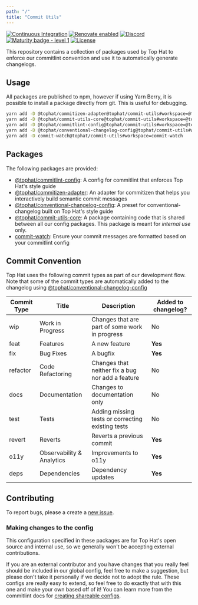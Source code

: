 ```yaml
---
path: "/"
title: "Commit Utils"
---
```



[![Continuous Integration](https://github.com/tophat/commit-utils/actions/workflows/pull-request.yml/badge.svg)](https://github.com/tophat/commit-utils/actions/workflows/pull-request.yml)
[![Renovate enabled](https://img.shields.io/badge/renovate-enabled-brightgreen.svg)](https://renovatebot.com/)
[![Discord](https://img.shields.io/discord/809577721751142410)](https://discord.gg/YhK3GFcZrk)
[![Maturity badge - level 1](https://img.shields.io/badge/Maturity-Level%201%20--%20New%20Project-yellow.svg)](https://github.com/tophat/getting-started/blob/main/scorecard.md)
[![License](https://img.shields.io/badge/License-Apache%202.0-blue.svg)](https://opensource.org/licenses/Apache-2.0)


This repository contains a collection of packages used by Top Hat to enforce our commitlint convention and use it to automatically generate changelogs.

## Usage

All packages are published to npm, however if using Yarn Berry, it is possible to install a package directly from git. This is useful for debugging.

```sh
yarn add -D @tophat/commitizen-adapter@tophat/commit-utils#workspace=@tophat/commitizen-adapter
yarn add -D @tophat/commit-utils-core@tophat/commit-utils#workspace=@tophat/commit-utils-core
yarn add -D @tophat/commitlint-config@tophat/commit-utils#workspace=@tophat/commitlint-config
yarn add -D @tophat/conventional-changelog-config@tophat/commit-utils#workspace=@tophat/conventional-changelog-config
yarn add -D commit-watch@tophat/commit-utils#workspace=commit-watch
```

## Packages

The following packages are provided:

- [@tophat/commitlint-config](https://github.com/tophat/commit-utils/tree/main/packages/commitlint-config): A config for commitlint that enforces Top Hat's style guide
- [@tophat/commitizen-adapter](https://github.com/tophat/commit-utils/tree/main/packages/commitizen-adapter): An adapter for commitizen that helps you interactively build semantic commit messages
- [@tophat/conventional-changelog-config](https://github.com/tophat/commit-utils/tree/main/packages/conventional-changelog-config): A preset for conventional-changelog built on Top Hat's style guide
- [@tophat/commit-utils-core](https://github.com/tophat/commit-utils/tree/main/packages/commit-utils-core): A package containing code that is shared between all our config packages. This package is meant for *internal use* only.
- [commit-watch](https://github.com/tophat/commit-utils/tree/main/packages/commit-watch): Ensure your commit messages are formatted based on your commitlint config

## Commit Convention

Top Hat uses the following commit types as part of our development flow. Note that some of the commit types are automatically added to the changelog using [@tophat/conventional-changelog-config](https://github.com/tophat/commit-utils/tree/main/packages/conventional-changelog-config)

<table>
   <thead>
      <tr>
         <th>Commit Type</th>
         <th>Title</th>
         <th>Description</th>
         <th>Added to changelog?</th>
      </tr>
   </thead>
   <tbody>
      <tr>
         <td>wip</td>
         <td>Work in Progress</td>
         <td>Changes that are part of some work in progress</td>
         <td>No</td>
      </tr>
      <tr>
         <td>feat</td>
         <td>Features</td>
         <td>A new feature</td>
         <td><strong>Yes</strong></td>
      </tr>
      <tr>
         <td>fix</td>
         <td>Bug Fixes</td>
         <td>A bugfix</td>
         <td><strong>Yes</strong></td>
      </tr>
      <tr>
         <td>refactor</td>
         <td>Code Refactoring</td>
         <td>Changes that neither fix a bug nor add a feature</td>
         <td>No</td>
      </tr>
      <tr>
         <td>docs</td>
         <td>Documentation</td>
         <td>Changes to documentation only</td>
         <td>No</td>
      </tr>
      <tr>
         <td>test</td>
         <td>Tests</td>
         <td>Adding missing tests or correcting existing tests</td>
         <td>No</td>
      </tr>
      <tr>
         <td>revert</td>
         <td>Reverts</td>
         <td>Reverts a previous commit</td>
         <td><strong>Yes</strong></td>
      </tr>
      <tr>
         <td>o11y</td>
         <td>Observability &amp; Analytics</td>
         <td>Improvements to o11y</td>
         <td><strong>Yes</strong></td>
      </tr>
      <tr>
         <td>deps</td>
         <td>Dependencies</td>
         <td>Dependency updates</td>
         <td><strong>Yes</strong></td>
      </tr>
   </tbody>
</table>

## Contributing

To report bugs, please a create a [new issue](https://github.com/tophat/commit-utils/issues).

### Making changes to the config

This configuration specified in these packages are for Top Hat's open source and internal use, so we generally won't be accepting external contributions.

If you are an external contributor and you have changes that you really feel should be included in our global config, feel free to make a suggestion, but please don't take it personally if we decide not to adopt the rule.
These configs are really easy to extend, so feel free to do exactly that with this one and make your own based off of it!
You can learn more from the commitlint docs for [creating shareable configs](https://eslint.org/docs/developer-guide/shareable-configs).

